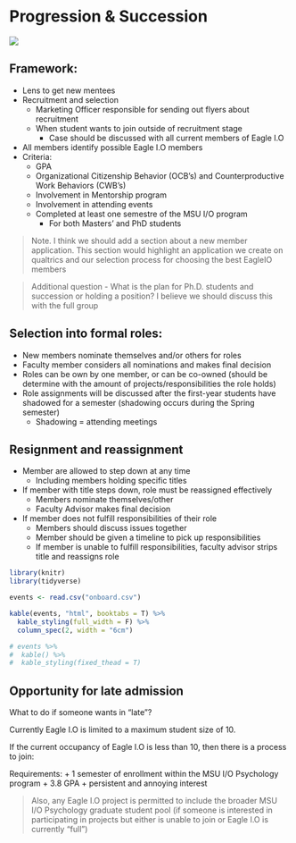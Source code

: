 # Progression & Succession

![](images/replacements.PNG)

## Framework:  

+ Lens to get new mentees
+ Recruitment and selection
    + Marketing Officer responsible for sending out flyers about recruitment
    + When student wants to join outside of recruitment stage
        + Case should be discussed with all current members of Eagle I.O
+ All members identify possible Eagle I.O members 
+ Criteria: 
    + GPA
    + Organizational Citizenship Behavior (OCB's) and Counterproductive Work Behaviors (CWB's)
    + Involvement in Mentorship program
    + Involvement in attending events
    + Completed at least one semestre of the MSU I/O program
        + For both Masters' and PhD students

>  Note. I think we should add a section about a new member application. This section would highlight an application we create on qualtrics and our selection process for choosing the best EagleIO members

> Additional question - What is the plan for Ph.D. students and succession or holding a position? I believe we should discuss this with the full group

## Selection into formal roles:

+ New members nominate themselves and/or others for roles
+ Faculty member considers all nominations and makes final decision
+ Roles can be own by one member, or can be co-owned (should be determine with the amount of projects/responsibilities the role holds)
+ Role assignments will be discussed after the first-year students have shadowed for a semester (shadowing occurs during the Spring semester)
    + Shadowing = attending meetings

## Resignment and reassignment

+ Member are allowed to step down at any time
    + Including members holding specific titles
+ If member with title steps down, role must be reassigned effectively
    + Members nominate themselves/other
    + Faculty Advisor makes final decision
+ If member does not fulfill responsibilities of their role
    + Members should discuss issues together
    + Member should be given a timeline to pick up responsibilities
    + If member is unable to fulfill responsibilities, faculty advisor strips title and reassigns role


```r

library(knitr)
library(tidyverse)

events <- read.csv("onboard.csv")

kable(events, "html", booktabs = T) %>%
  kable_styling(full_width = F) %>%
  column_spec(2, width = "6cm")

# events %>%
#  kable() %>%
#  kable_styling(fixed_thead = T)

```

## Opportunity for late admission

What to do if someone wants in "late"?

Currently Eagle I.O is limited to a maximum student size of 10.

If the current occupancy of Eagle I.O is less than 10, then there is a process to join:

Requirements: 
+ 1 semester of enrollment within the MSU I/O Psychology program
+ 3.8 GPA
+ persistent and annoying interest

>Also, any Eagle I.O project is permitted to include the broader MSU I/O Psychology graduate student pool (if someone is interested in participating in projects but either is unable to join or Eagle I.O is currently "full")